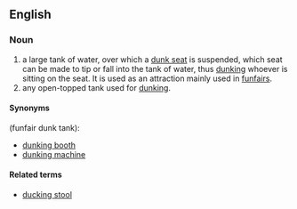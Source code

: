 ==English==

===Noun===
{{en-noun}}

# a large tank of water, over which a [[dunk seat]] is suspended, which seat can be made to tip or fall into the tank of water, thus [[dunking]] whoever is sitting on the seat. It is used as an attraction mainly used in [[funfairs]].
# any open-topped tank used for [[dunking]].

====Synonyms====
(funfair dunk tank):
*[[dunking booth]]
*[[dunking machine]]

====Related terms====
*[[ducking stool]]